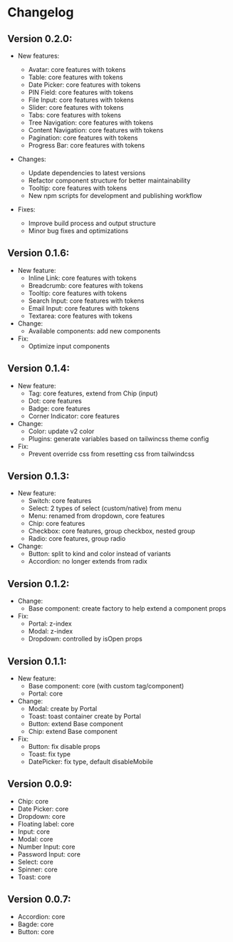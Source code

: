 <main className="prose flex min-h-screen w-full flex-col gap-8 p-8 sm:px-12 md:px-24 2xl:px-48">

# Changelog

## Version 0.2.0:

- New features:

  - Avatar: core features with tokens
  - Table: core features with tokens
  - Date Picker: core features with tokens
  - PIN Field: core features with tokens
  - File Input: core features with tokens
  - Slider: core features with tokens
  - Tabs: core features with tokens
  - Tree Navigation: core features with tokens
  - Content Navigation: core features with tokens
  - Pagination: core features with tokens
  - Progress Bar: core features with tokens

- Changes:
  - Update dependencies to latest versions
  - Refactor component structure for better maintainability
  - Tooltip: core features with tokens
  - New npm scripts for development and publishing workflow
- Fixes:
  - Improve build process and output structure
  - Minor bug fixes and optimizations

## Version 0.1.6:

- New feature:
  - Inline Link: core features with tokens
  - Breadcrumb: core features with tokens
  - Tooltip: core features with tokens
  - Search Input: core features with tokens
  - Email Input: core features with tokens
  - Textarea: core features with tokens
- Change:
  - Available components: add new components
- Fix:
  - Optimize input components

## Version 0.1.4:

- New feature:
  - Tag: core features, extend from Chip (input)
  - Dot: core features
  - Badge: core features
  - Corner Indicator: core features
- Change:
  - Color: update v2 color
  - Plugins: generate variables based on tailwincss theme config
- Fix:
  - Prevent override css from resetting css from tailwindcss

## Version 0.1.3:

- New feature:
  - Switch: core features
  - Select: 2 types of select (custom/native) from menu
  - Menu: renamed from dropdown, core features
  - Chip: core features
  - Checkbox: core features, group checkbox, nested group
  - Radio: core features, group radio
- Change:
  - Button: split to kind and color instead of variants
  - Accordion: no longer extends from radix

## Version 0.1.2:

- Change:
  - Base component: create factory to help extend a component props
- Fix:
  - Portal: z-index
  - Modal: z-index
  - Dropdown: controlled by isOpen props

## Version 0.1.1:

- New feature:
  - Base component: core (with custom tag/component)
  - Portal: core
- Change:
  - Modal: create by Portal
  - Toast: toast container create by Portal
  - Button: extend Base component
  - Chip: extend Base component
- Fix:
  - Button: fix disable props
  - Toast: fix type
  - DatePicker: fix type, default disableMobile

## Version 0.0.9:

- Chip: core
- Date Picker: core
- Dropdown: core
- Floating label: core
- Input: core
- Modal: core
- Number Input: core
- Password Input: core
- Select: core
- Spinner: core
- Toast: core

## Version 0.0.7:

- Accordion: core
- Bagde: core
- Button: core

</main>
